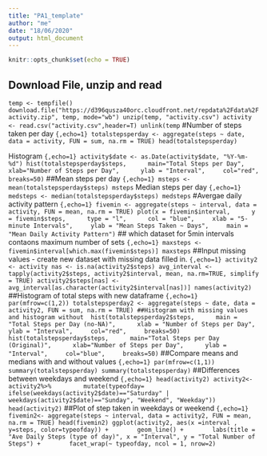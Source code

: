 ```yaml
---
title: "PA1_template"
author: "me"
date: "18/06/2020"
output: html_document
---
```


```r
knitr::opts_chunk$set(echo = TRUE)
```

## Download File, unzip and read 
```temp <- tempfile()
download.file("https://d396qusza40orc.cloudfront.net/repdata%2Fdata%2Factivity.zip", temp, mode="wb")
unzip(temp, "activity.csv")
activity <- read.csv("activity.csv",header=T)
unlink(temp
```
#Number of steps taken per day
```{,echo=1}
totalstepsperday <- aggregate(steps ~ date, data = activity, FUN = sum, na.rm = TRUE)
head(totalstepsperday)
```

Histogram
```{,echo=1}
activity$date <- as.Date(activity$date, "%Y-%m-%d")
hist(totalstepsperday$steps, 
    main="Total Steps per Day", 
    xlab="Number of Steps per Day", 
    ylab = "Interval",
    col="red",
    breaks=50)
```
##Mean steps per day
```{,echo=1}
msteps <- mean(totalstepsperday$steps)
msteps
```
Median steps per day
```{,echo=1}
medsteps <- median(totalstepsperday$steps)
medsteps
```
#Avergae daily activity pattern
```{,echo=1}
fivemin <- aggregate(steps ~ interval, data = activity, FUN = mean, na.rm = TRUE)
plot(x = fivemin$interval, 
    y = fivemin$steps, 
    type = "l", 
    col = "blue",
    xlab = "5-minute Intervals",
    ylab = "Mean Steps Taken ~ Days",
    main = "Mean Daily Activity Pattern")
```
## which dataset for 5min intervals contaons maximum number of sets
```{,echo=1}
maxsteps <- fivemin$interval[which.max(fivemin$steps)]
maxsteps
```
##Input missing values - create new dataset with missing data filled in.
```{,echo=1}
activity2 <- activity
nas <- is.na(activity2$steps)
avg_interval <- tapply(activity2$steps, activity2$interval, mean, na.rm=TRUE, simplify = TRUE)
activity2$steps[nas] <- avg_interval[as.character(activity2$interval[nas])]
names(activity2)
```
##Histogram of total steps with new dataframe
```{,echo=1}
par(mfrow=c(1,2))
totalstepsperday2 <- aggregate(steps ~ date, data = activity2, FUN = sum, na.rm = TRUE)
##Histogram with missing values and histogram without 
hist(totalstepsperday2$steps, 
    main = "Total Steps per Day (no-NA)", 
    xlab = "Number of Steps per Day", 
    ylab = "Interval",
    col="red",
    breaks=50)
hist(totalstepsperday$steps, 
    main="Total Steps per Day (Original)", 
    xlab="Number of Steps per Day", 
    ylab = "Interval",
    col="blue",
    breaks=50)
```
##Compare means and medians with and without values
```{,echo=1}
par(mfrow=c(1,1))
summary(totalstepsperday)
summary(totalstepsperday)
```
##Differences between weekdays and weekend
```{,echo=1}
head(activity2)
activity2<- activity2%>%
        mutate(typeofday= ifelse(weekdays(activity2$date)=="Saturday" | weekdays(activity2$date)=="Sunday", "Weekend", "Weekday"))
head(activity2)
```
##Plot of step taken in weekdays or weekend 
```{,echo=1}
fivemin2<- aggregate(steps ~ interval, data = activity2, FUN = mean, na.rm = TRUE)
head(fivemin2)
ggplot(activity2, aes(x =interval , y=steps, color=typeofday)) +
       geom_line() +
       labs(title = "Ave Daily Steps (type of day)", x = "Interval", y = "Total Number of Steps") +
       facet_wrap(~ typeofday, ncol = 1, nrow=2)
```

